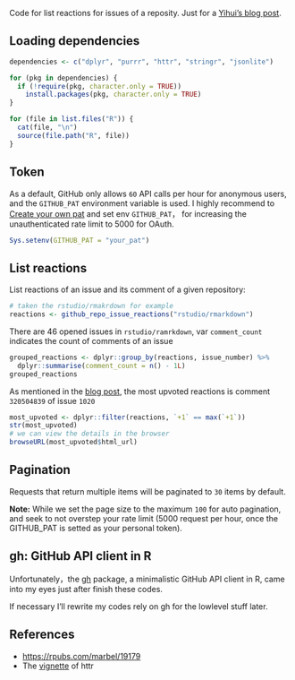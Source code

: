 Code for list reactions for issues of a reposity. Just for a [Yihui's blog post](https://yihui.name/en/2017/10/emoji-stats-of-github-issues/).

## Loading dependencies

```r
dependencies <- c("dplyr", "purrr", "httr", "stringr", "jsonlite")

for (pkg in dependencies) {
  if (!require(pkg, character.only = TRUE)) 
    install.packages(pkg, character.only = TRUE)
}

for (file in list.files("R")) {
  cat(file, "\n")
  source(file.path("R", file))
}
```

## Token

As a default, GitHub only allows `60` API calls per hour for anonymous users, and the `GITHUB_PAT` environment variable is used.  I highly recommend to [Create your own pat](https://github.com/settings/tokens/new) and set env `GITHUB_PAT`， for increasing the unauthenticated rate limit to 5000 for OAuth.

```r
Sys.setenv(GITHUB_PAT = "your_pat")
```

## List reactions

List reactions of an issue and its comment of a given repository:

```r
# taken the rstudio/rmakrdown for example
reactions <- github_repo_issue_reactions("rstudio/rmarkdown")
```

There are 46 opened issues in `rstudio/ramrkdown`, var `comment_count` indicates the count of comments of an issue

```r
grouped_reactions <- dplyr::group_by(reactions, issue_number) %>% 
  dplyr::summarise(comment_count = n() - 1L)
grouped_reactions
```

As mentioned in the [blog post](https://yihui.name/en/2017/10/emoji-stats-of-github-issues/), the most upvoted reactions is comment `320504839` of issue `1020`

```r
most_upvoted <- dplyr::filter(reactions, `+1` == max(`+1`))
str(most_upvoted)
# we can view the details in the browser
browseURL(most_upvoted$html_url)
```

## Pagination

Requests that return multiple items will be paginated to `30` items by default. 

**Note:** While we set the page size to the maximum `100` for auto pagination, and seek to not overstep your rate limit (5000 request per hour, once the 
GITHUB_PAT is setted as your personal token).

## gh: GitHub API client in R

Unfortunately，the [gh](https://github.com/r-lib/gh) package, a minimalistic GitHub API client in R, came into my eyes just after finish these codes. 

If necessary I'll rewrite my codes rely on gh for the lowlevel stuff later.

## References

- [https://rpubs.com/marbel/19179](https://rpubs.com/marbel/19179)
- The [vignette](https://cran.r-project.org/web/packages/httr/vignettes/api-packages.html) of httr